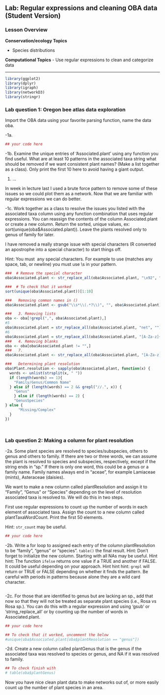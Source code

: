 ## Lab: Regular expressions and cleaning OBA data (Student Version)

### Lesson Overview

**Conservation/ecology Topics** 

- Species distributions 

**Computational Topics**
-  Use regular expressions to clean and categorize data

-------------------------------
```{r load-libraries, echo=FALSE, results="hide", message=FALSE, warning=FALSE}
library(ggplot2)
library(dplyr)
library(igraph)
library(networkD3)
library(stringr)
```

###   Lab question 1: Oregon bee atlas data exploration 

Import the OBA data using your favorite parsing function, name the data oba. 

-1a. 
```{r}
## your code here

```


-1b. Examine the unique entries of 'Associated.plant' using any function you find useful. What are at least 10 patterns in the associated taxa string what should be removed if we want consistent plant names? (Make a list together as a class). Only print the first 10 here to avoid having a giant output. 

1. ...

In week in lecture last I used a brute force pattern to remove some of these issues so we could plot them as a network. Now that we are familiar with regular expressions we can do better. 

-1c. Work together as a class to resolve the issues you listed with the associated taxa column using any function combination that uses regular expressions. You can reassign the contents of the column Associated.plant or create a new column. Return the sorted, unique values, ex: sort(unique(oba$Associated.plant)). Leave the plants resolved only to genus of family for later. 

I have removed a really strange issue with special characters (R converted an apostrophe into a special character) to start things off. 

Hint: You must \ any special characters. For example to use \s (matches any space, tab, or newline) you must use \\s in your pattern.

```{r, eval=FALSE}

###  # Remove the special character
oba$Associated.plant <- str_replace_all(oba$Associated.plant, "\x92", "")

###  # To check that it worked
sort(unique(oba$Associated.plant))[1:10]

###   Removing common names in ()
oba$Associated.plant <- gsub("\\s*\\(.*?\\)", "", oba$Associated.plant)

###   3. Removing lists
oba <- oba[!grepl(",", oba$Associated.plant),]
#5
oba$Associated.plant = str_replace_all(oba$Associated.plant, "net", "")
#6
oba$Associated.plant = str_replace_all(oba$Associated.plant, "[A-Za-z]+[.]", "")
###   4. Removing blanks
oba <- oba[oba$Associated.plant != "",]
###   7.
oba$Associated.plant <- str_replace_all(oba$Associated.plant, "[A-Za-z]++[Xx]", "")

###   Determining plant resolution
oba$Plant.resolution <- sapply(oba$Associated.plant, function(x) {
  words <- unlist(strsplit(x, " "))
  if (length(words) == 1){
    "Family/Genus/Common Name"
  } else if (length(words) == 2 && grepl("//.", x)) {
    "Genus"
    } else if (length(words) == 2) {
    "GenusSpecies"
} else {
      "Missing/Complex"
  }
})




```

### Lab question 2: Making a column for plant resolution

-2a. Some plant species are resolved to species/subspecies, others to genus and others to family. If there are two or three words, we can assume the plant is resolved to species and subspecies, respectively, except if the string ends in "sp." If there is only one word, this could be a genus or a family name. Family names always end in "aceae", for example Lamiaceae (mints), Asteraceae (daisies). 

We want to make a new column called plantResolution and assign it to "Family", "Genus" or "Species" depending on the level of resolution associated taxa is resolved to. We will do this in two steps. 

First use regular expressions to count up the number of words in each element of associated taxa. Assign the count to a new column called plantTaxaWordCount. Print the first 50 elements.

Hint: `str_count` may be useful. 

```{r}
## your code here
```

-2b. Write a for loop to assigned each entry of the column plantResolution to be "family", "genus" or "species". `table()` the final result. 
Hint: Don't forget to initialize the new column. Starting with all NAs may be useful. 
Hint hint: The function `ifelse` returns one value if a TRUE and another if FALSE. It could be useful depending on your approach. 
Hint hint hint: `grepl` will return or TRUE or FALSE depending on whether it finds the pattern. Be careful with periods in patterns because alone they are a wild card character.  

```{r}

```

-2c. For those that are identified to genus but are lacking an sp., add that now so that they will not be treated as separate plant species (i.e., Rosa vs Rosa sp.). You can do this with a regular expression and using 'gsub' or 'string_replace_all' or by counting up the number of words in Associated.plant. 
```{r}

## your code here

## To check that it worked, uncomment the below
#unique(oba$Associated.plant[oba$plantResolution == "genus"])
```

-2d. Create a new column called plantGenus that is the genus if the associated taxa was resolved to species or genus, and NA if it was resolved to family. 
```{r}

## To check finish with
# table(oba$plantGenus)
```

Now you have nice clean plant data to make networks out of, or more easily count up the number of plant species in an area. 
